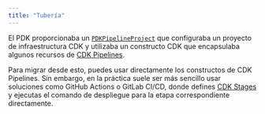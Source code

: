 ```yaml
---
title: "Tubería"
---
```





El PDK proporcionaba un [`PDKPipelineProject`](https://aws.github.io/aws-pdk/developer_guides/pipeline/index.html) que configuraba un proyecto de infraestructura CDK y utilizaba un constructo CDK que encapsulaba algunos recursos de [CDK Pipelines](https://docs.aws.amazon.com/cdk/api/v2/docs/aws-cdk-lib.pipelines-readme.html).

Para migrar desde esto, puedes usar directamente los constructos de CDK Pipelines. Sin embargo, en la práctica suele ser más sencillo usar soluciones como GitHub Actions o GitLab CI/CD, donde defines [CDK Stages](https://docs.aws.amazon.com/cdk/v2/guide/stages.html) y ejecutas el comando de despliegue para la etapa correspondiente directamente.